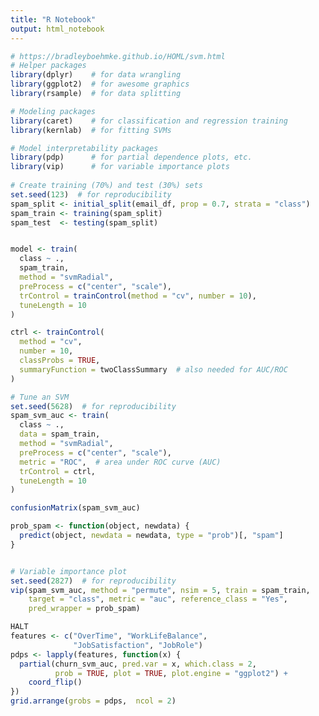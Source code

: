```yaml
---
title: "R Notebook"
output: html_notebook
---
```


```r
# https://bradleyboehmke.github.io/HOML/svm.html
# Helper packages
library(dplyr)    # for data wrangling
library(ggplot2)  # for awesome graphics
library(rsample)  # for data splitting

# Modeling packages
library(caret)    # for classification and regression training
library(kernlab)  # for fitting SVMs

# Model interpretability packages
library(pdp)      # for partial dependence plots, etc.
library(vip)      # for variable importance plots
 
# Create training (70%) and test (30%) sets
set.seed(123)  # for reproducibility
spam_split <- initial_split(email_df, prop = 0.7, strata = "class")
spam_train <- training(spam_split)
spam_test  <- testing(spam_split)


model <- train(
  class ~ ., 
  spam_train,
  method = "svmRadial",               
  preProcess = c("center", "scale"),  
  trControl = trainControl(method = "cv", number = 10),
  tuneLength = 10
)

ctrl <- trainControl(
  method = "cv", 
  number = 10, 
  classProbs = TRUE,                 
  summaryFunction = twoClassSummary  # also needed for AUC/ROC
)

```

```r

# Tune an SVM
set.seed(5628)  # for reproducibility
spam_svm_auc <- train(
  class ~ ., 
  data = spam_train,
  method = "svmRadial",               
  preProcess = c("center", "scale"),  
  metric = "ROC",  # area under ROC curve (AUC)       
  trControl = ctrl,
  tuneLength = 10
)

```

```r

confusionMatrix(spam_svm_auc)
```

```r
prob_spam <- function(object, newdata) {
  predict(object, newdata = newdata, type = "prob")[, "spam"]
}


# Variable importance plot
set.seed(2827)  # for reproducibility
vip(spam_svm_auc, method = "permute", nsim = 5, train = spam_train, 
    target = "class", metric = "auc", reference_class = "Yes", 
    pred_wrapper = prob_spam)
```

```r
HALT
features <- c("OverTime", "WorkLifeBalance", 
              "JobSatisfaction", "JobRole")
pdps <- lapply(features, function(x) {
  partial(churn_svm_auc, pred.var = x, which.class = 2,  
          prob = TRUE, plot = TRUE, plot.engine = "ggplot2") +
    coord_flip()
})
grid.arrange(grobs = pdps,  ncol = 2)


```

